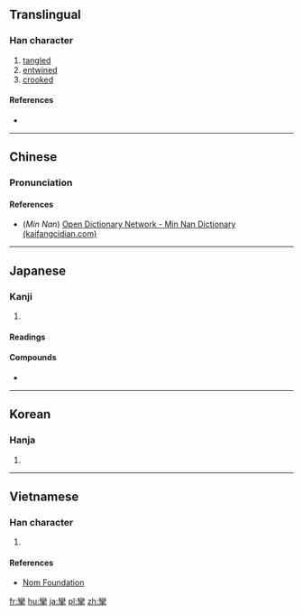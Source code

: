 {{also|挛}}
==Translingual==

===Han character===
{{Han char|rn=64|rad=手|as=19|sn=22|four=2250<sub>2</sub>|canj=女火手 (VFQ)|ids=⿱[[䜌]][[手]]}}

# [[tangled]]
# [[entwined]]
# [[crooked]]

====References====
* {{Han ref|kx=0464.180|dkj=13032|dj=0813.160|hdz=31989.030|uh=6523|ud=25891|bh=C5CB|bd=50635}}

----

==Chinese==
{{zh-forms|s=挛}}

===Pronunciation===
{{zh-pron
|m=luán
|c=lyun4
|h=pfs=liòn
|mn=lôan/lōan
|mc=y
|oc=y
|cat=v,a
}}

====References====
*(''Min Nan'') [http://kaifangcidian.com/han/minnan/%E6%94%A3 Open Dictionary Network - Min Nan Dictionary (kaifangcidian.com)]

----

==Japanese==

===Kanji===
{{ja-kanji|grade=|rs=手19}}

# {{defn|lang=ja|sort=手19}}

====Readings====
{{ja-readings|goon=[[れん]] (ren)|kanon=[[れん]] (ren)|kun=[[つる]] (tsuru), [[ひく]] (hiku)}}

====Compounds====
* {{ja-r|痙攣|けいれん}}

----

==Korean==

===Hanja===
{{ko-hanja|hangeul=[[련]], [[연]]|eumhun=|rv=ryeon, yeon|mr=ryŏn, yŏn|y=lyen, yen}}

# {{defn|lang=ko|sort=手19}}

----

==Vietnamese==

===Han character===
{{vi-readings|rs=手19| hanviet = [[loang]], [[luyên]]}}

# {{defn|lang=vi|sort=手19}}

====References====
*[http://nomfoundation.org/common/nom_details.php?codepoint=6523 Nom Foundation]

[[fr:攣]]
[[hu:攣]]
[[ja:攣]]
[[pl:攣]]
[[zh:攣]]